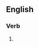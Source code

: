 ==English==

===Verb===
{{head|en|present participle}}

# {{present participle of|levant|lang=en|nocat=1}}
